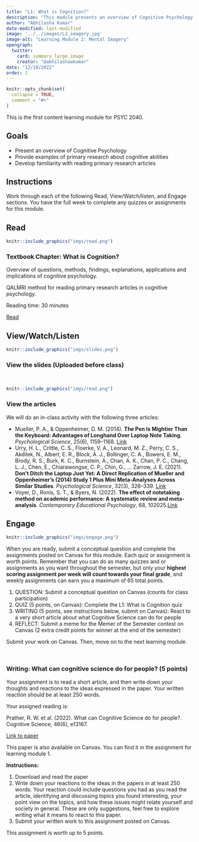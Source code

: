 ```yaml
---
title: "L1: What is Cognition?"
description: "This module presents an overview of Cognitive Psychology along with a tutorial on reading primary research articles. Read Chapter 1 from the textbook, attend class and view slides, and complete the quiz and/or writing assignment by the due date."
author: "Abhilasha Kumar"
date-modified: last-modified
image: '../../images/L2_imagery.jpg'
image-alt: "Learning Module 2: Mental Imagery"
opengraph:
  twitter:
    card: summary_large_image
    creator: "@abhilashaakumar"
date: "12/18/2022"
order: 1
---
```


```r
knitr::opts_chunk$set(
  collapse = TRUE,
  comment = "#>"
)
```

This is the first content learning module for PSYC 2040.

## Goals

- Present an overview of Cognitive Psychology
- Provide examples of primary research about cognitive abilities
- Develop familiarity with reading primary research articles

## Instructions 

Work through each of the following Read, View/Watch/listen, and Engage sections. You have the full week to complete any quizzes or assignments for this module.

## Read 

:::::{.card .border .border-2 .border-info}
:::: {.grid .g-0}
::: {.g-col-3}
:::: {.card-body}

```r
knitr::include_graphics("imgs/read.png")
```

::::
:::

::: {.g-col-9}
:::: {.card-body}
### Textbook Chapter: What is Cognition?

Overview of questions, methods, findings, explanations, applications and implications of cognitive psychology.

QALMRI method for reading primary research articles in cognitive psychology.

Reading time: 30 minutes

<a class="btn btn-outline-info" href="https://teaching-cognition.github.io/cognition/textbook/C1_What_is_Cognition.html" role="button">Read</a>
::::
:::
::::
:::::

## View/Watch/Listen {.mt-5}

:::::{.card .border .border-2 .border-info .mb-3}
:::: {.grid .g-0}
::: {.g-col-3}
:::: {.card-body}

```r
knitr::include_graphics("imgs/slides.png")
```

::::
:::

::: {.g-col-9}
:::: {.card-body}
### View the slides (Uploaded before class)
<br>
<!--
<a class="btn btn-outline-info" href="https://teaching-cognition.github.io/cognition/slides/L1_what_is_cognition.pdf" role="button">Slides</a>
!-->
::::
:::
::::
:::::

:::::{.card .border .border-2 .border-info}
:::: {.grid .g-0}
::: {.g-col-3}
:::: {.card-body}

```r
knitr::include_graphics("imgs/read.png")
```

::::
:::

::: {.g-col-9}
:::: {.card-body}
### View the articles

We will do an in-class activity with the following three articles:

- Mueller, P. A., & Oppenheimer, D. M. (2014). **The Pen Is Mightier Than the Keyboard: Advantages of Longhand Over Laptop Note Taking**. *Psychological Science*, 25(6), 1159–1168. [Link](https://doi.org/10.1177/0956797614524581)
- Urry, H. L., Crittle, C. S., Floerke, V. A., Leonard, M. Z., Perry, C. S., Akdilek, N., Albert, E. R., Block, A. J., Bollinger, C. A., Bowers, E. M., Brody, R. S., Burk, K. C., Burnstein, A., Chan, A. K., Chan, P. C., Chang, L. J., Chen, E., Chiarawongse, C. P., Chin, G., … Zarrow, J. E. (2021). **Don’t Ditch the Laptop Just Yet: A Direct Replication of Mueller and Oppenheimer’s (2014) Study 1 Plus Mini Meta-Analyses Across Similar Studies**. *Psychological Science*, 32(3), 326–339. [Link](https://doi.org/10.1177/0956797620965541)
- Voyer, D., Ronis, S. T., & Byers, N. (2022). **The effect of notetaking method on academic performance: A systematic review and meta-analysis**. *Contemporary Educational Psychology*, 68, 102025.[Link](https://doi.org/10.1016/j.cedpsych.2021.102025) 

::::
:::
::::
:::::

## Engage {.mt-5}

:::::{.card .border .border-2 .border-info}
:::: {.grid .g-0}
::: {.g-col-3}
:::: {.card-body}

```r
knitr::include_graphics("imgs/engage.png")
```


::::
:::

::: {.g-col-9}
:::: {.card-body}

When you are ready, submit a conceptual question and complete the assignments posted on Canvas for this module. Each quiz or assignment is worth points. Remember that you can do as many quizzes and or assignments as you want throughout the semester, but only your **highest scoring assignment per week will count towards your final grade**, and weekly assignments can earn you a maximum of 65 total points.

1. QUESTION: Submit a conceptual question on Canvas (counts for class participation)
2. QUIZ (5 points, on Canvas): Complete the L1: What is Cognition quiz 
3. WRITING (5 points, see instructions below, submit on Canvas): React to a very short article about what Cognitive Science can do for people 
4. REFLECT: Submit a meme for the Memer of the Semester contest on Canvas (2 extra credit points for winner at the end of the semester)

Submit your work on Canvas. Then, move on to the next learning module.
::::
:::
::::
:::::

<br>

### Writing: What can cognitive science do for people? (5 points)

Your assignment is to read a short article, and then write down your thoughts and reactions to the ideas expressed in the paper. Your written reaction should be at least 250 words. 

Your assigned reading is:

Prather, R. W. et al. (2022). What can Cognitive Science do for people?. Cognitive Science, 46(6), e13167.

[Link to paper](https://onlinelibrary.wiley.com/doi/pdf/10.1111/cogs.13167?casa_token=XC48zQK9oPcAAAAA:472tZE-VaUrvXaLOWDOEhGSwgHozh9ny9mPNldn5wvtNTFYYeba4vwHtIJx7s1AtbKWTmjcTzFP6Gqo)

This paper is also available on Canvas. You can find it in the assignment for learning module 1.

**Instructions:**

1. Download and read the paper
2. Write down your reactions to the ideas in the papers in at least 250 words. Your reaction could include questions you had as you read the article, identifying and discussing topics you found interesting, your point view on the topics, and how these issues might relate yourself and society in general. These are only suggestions, feel free to explore writing what it means to react to this paper.
3. Submit your written work to this assignment posted on Canvas.

This assignment is worth up to 5 points. 







